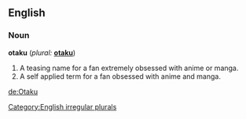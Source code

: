 ==English==

===Noun===
'''otaku'''  (''plural:'' '''[[otaku]]''')
# A teasing name for a fan extremely obsessed with anime or manga.
# A self applied term for a fan obsessed with anime and manga.

[[Category:English irregular plurals]]

[[de:Otaku]]